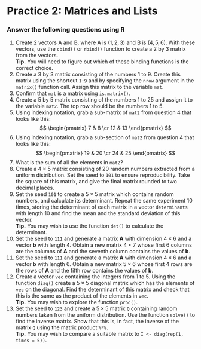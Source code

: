# Practice 2: Matrices and Lists

### Answer the following questions using R

1.  Create 2 vectors A and B, where A is $(1, 2, 3)$ and B is $(4, 5, 6)$. With these vectors, use the `cbind()` or `rbind()` function to create a 2 by 3 matrix from the vectors. \
    **Tip.** You will need to figure out which of these binding functions is the correct choice.
2.  Create a 3 by 3 matrix consisting of the numbers 1 to 9. Create this matrix using the shortcut `1:9` and by specifying the `nrow` argument in the `matrix()` function call. Assign this matrix to the variable `mat`.
3.  Confirm that `mat` is a matrix using `is.matrix()`.
4.  Create a 5 by 5 matrix consisting of the numbers 1 to 25 and assign it to the variable `mat2`. The top row should be the numbers 1 to 5.
5.  Using indexing notation, grab a sub-matrix of `mat2` from question 4 that looks like this: $$ \begin{pmatrix}  7 & 8 \cr 12 & 13 \end{pmatrix} $$
6.  Using indexing notation, grab a sub-section of `mat2` from question 4 that looks like this: $$ \begin{pmatrix}  19 & 20 \cr 24 & 25 \end{pmatrix} $$
7.  What is the sum of all the elements in `mat2`?
8.  Create a $4 \times 5$ matrix consisting of 20 random numbers extracted from a uniform distribution. Set the seed to `101` to ensure reproducibility. Take the square of this matrix, and give the final matrix rounded to two decimal places.
9.  Set the seed `101` to create a $5 \times 5$ matrix which contains random numbers, and calculate its determinant. Repeat the same experiment 10 times, storing the determinant of each matrix in a vector `determinants` with length 10 and find the mean and the standard deviation of this vector. \
    **Tip.** You may wish to use the function `det()` to calculate the determinant.
10. Set the seed to `111` and generate a matrix $\mathbf{A}$ with dimension $4 \times 6$ and a vector $\mathbf{b}$ with length 4. Obtain a new matrix $4 \times 7$ whose first 6 columns are the columns of $\mathbf{A}$ and the seventh column contains the values of $\mathbf{b}$.
11. Set the seed to `111` and generate a matrix $\mathbf{A}$ with dimension $4 \times 6$ and a vector $\mathbf{b}$ with length 6. Obtain a new matrix $5 \times 6$ whose first 4 rows are the rows of $\mathbf{A}$ and the fifth row contains the values of $\mathbf{b}$.
12. Create a vector `vec` containing the integers from 1 to 5. Using the function `diag()` create a $5 \times 5$ diagonal matrix which has the elements of `vec` on the diagonal. Find the determinant of this matrix and check that this is the same as the product of the elements in `vec`. \
    **Tip.** You may wish to explore the function `prod()`.
13. Set the seed to `123` and create a $5 \times 5$ matrix `Q` containing random numbers taken from the uniform distribution. Use the function `solve()` to find the inverse matrix. Show that this is, in fact, the inverse of the matrix `Q` using the matrix product `%*%`. \
    **Tip.** You may wish to compare a suitable matrix to `I <- diag(rep(1, times = 5))`.
